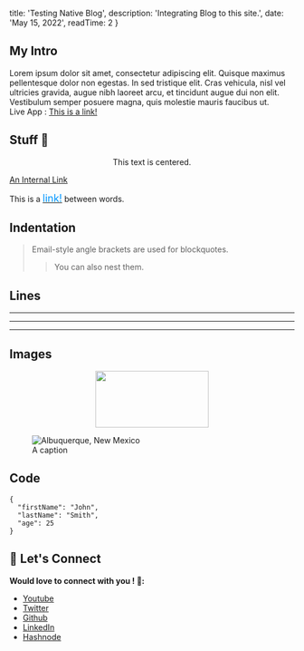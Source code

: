 
  title: 'Testing Native Blog',
  description: 'Integrating Blog to this site.',
  date: 'May 15, 2022',
  readTime: 2
}



## My Intro

Lorem ipsum dolor sit amet, consectetur adipiscing elit. Quisque maximus pellentesque dolor non egestas. In sed tristique elit. Cras vehicula, nisl vel ultricies gravida, augue nibh laoreet arcu, et tincidunt augue dui non elit. Vestibulum semper posuere magna, quis molestie mauris faucibus ut.
<br/>
Live App : <font color="blue"><a href="https://hackrnews.vercel.app/" target="_blank">This is a link!</a></font>

## Stuff 🌈
<center>This text is centered.</center>

 
<font color="blue">[An Internal Link](/blog/post-2)</font>



This is a <a href="https://www.markdownguide.org" target="_blank" ><font color="#0096FF" size="4" weight="bold">link!</font></a> between words. 



## Indentation
> Email-style angle brackets are used for blockquotes.
>> You can also nest them.


## Lines
---

***

- - - -

## Images

<p align="center">
  <img src="https://cdn.hashnode.com/res/hashnode/image/upload/v1630348186381/nL3yJaWuQ.gif" width="200" height="100"/>
</p>


<figure>
    <img src="https://cdn.hashnode.com/res/hashnode/image/upload/v1630348186381/nL3yJaWuQ.gif"
         alt="Albuquerque, New Mexico"></img>
    <figcaption>A caption</figcaption>
</figure> 

## Code
```
{
  "firstName": "John",
  "lastName": "Smith",
  "age": 25
}
```

## 🚀 Let's Connect 
**Would love to connect with you ! 👋:**
-  [Youtube](https://www.youtube.com/c/saumyanayak)
-  [Twitter ](https://twitter.com/saumya4real) 
-  [Github](https://github.com/saumya66)
-  [LinkedIn ](https://www.linkedin.com/in/saumya66/) 
-  [Hashnode](https://saumya.hashnode.dev/)
